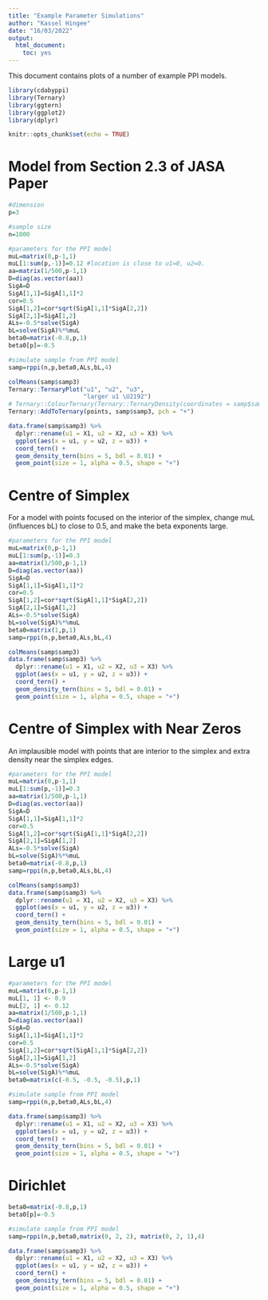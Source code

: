 ```yaml
---
title: "Example Parameter Simulations"
author: "Kassel Hingee"
date: "16/03/2022"
output: 
  html_document: 
    toc: yes
---
```


This document contains plots of a number of example PPI models.

```r
library(cdabyppi)
library(Ternary)
library(ggtern)
library(ggplot2)
library(dplyr)

knitr::opts_chunk$set(echo = TRUE)
```

# Model from Section 2.3 of JASA Paper
```r
#dimension
p=3

#sample size
n=1000

#parameters for the PPI model
muL=matrix(0,p-1,1)
muL[1:sum(p,-1)]=0.12 #location is close to u1=0, u2=0.
aa=matrix(1/500,p-1,1)
D=diag(as.vector(aa))
SigA=D
SigA[1,1]=SigA[1,1]*2
cor=0.5
SigA[1,2]=cor*sqrt(SigA[1,1]*SigA[2,2])
SigA[2,1]=SigA[1,2]
ALs=-0.5*solve(SigA)
bL=solve(SigA)%*%muL
beta0=matrix(-0.8,p,1)
beta0[p]=-0.5

#simulate sample from PPI model
samp=rppi(n,p,beta0,ALs,bL,4)
```

```r
colMeans(samp$samp3)
Ternary::TernaryPlot("u1", "u2", "u3",
                     "larger u1 \U2192")
# Ternary::ColourTernary(Ternary::TernaryDensity(coordinates = samp$samp3) )
Ternary::AddToTernary(points, samp$samp3, pch = "+")
```

```r
data.frame(samp$samp3) %>%
  dplyr::rename(u1 = X1, u2 = X2, u3 = X3) %>%
  ggplot(aes(x = u1, y = u2, z = u3)) +
  coord_tern() +
  geom_density_tern(bins = 5, bdl = 0.01) + 
  geom_point(size = 1, alpha = 0.5, shape = "+")
```

# Centre of Simplex
For a model with points focused on the interior of the simplex, change muL (influences bL) to close to 0.5, and make the beta exponents large.

```r
#parameters for the PPI model
muL=matrix(0,p-1,1)
muL[1:sum(p,-1)]=0.3
aa=matrix(1/500,p-1,1)
D=diag(as.vector(aa))
SigA=D
SigA[1,1]=SigA[1,1]*2
cor=0.5
SigA[1,2]=cor*sqrt(SigA[1,1]*SigA[2,2])
SigA[2,1]=SigA[1,2]
ALs=-0.5*solve(SigA)
bL=solve(SigA)%*%muL
beta0=matrix(1,p,1)
samp=rppi(n,p,beta0,ALs,bL,4)
```

```r
colMeans(samp$samp3)
data.frame(samp$samp3) %>%
  dplyr::rename(u1 = X1, u2 = X2, u3 = X3) %>%
  ggplot(aes(x = u1, y = u2, z = u3)) +
  coord_tern() +
  geom_density_tern(bins = 5, bdl = 0.01) + 
  geom_point(size = 1, alpha = 0.5, shape = "+")
```

# Centre of Simplex with Near Zeros
An implausible model with points that are interior to the simplex and extra density near the simplex edges.
```r
#parameters for the PPI model
muL=matrix(0,p-1,1)
muL[1:sum(p,-1)]=0.3
aa=matrix(1/500,p-1,1)
D=diag(as.vector(aa))
SigA=D
SigA[1,1]=SigA[1,1]*2
cor=0.5
SigA[1,2]=cor*sqrt(SigA[1,1]*SigA[2,2])
SigA[2,1]=SigA[1,2]
ALs=-0.5*solve(SigA)
bL=solve(SigA)%*%muL
beta0=matrix(-0.8,p,1)
samp=rppi(n,p,beta0,ALs,bL,4)
```

```r
colMeans(samp$samp3)
data.frame(samp$samp3) %>%
  dplyr::rename(u1 = X1, u2 = X2, u3 = X3) %>%
  ggplot(aes(x = u1, y = u2, z = u3)) +
  coord_tern() +
  geom_density_tern(bins = 5, bdl = 0.01) + 
  geom_point(size = 1, alpha = 0.5, shape = "+")
```

# Large u1
```r
#parameters for the PPI model
muL=matrix(0,p-1,1)
muL[1, 1] <- 0.9
muL[2, 1] <- 0.12
aa=matrix(1/500,p-1,1)
D=diag(as.vector(aa))
SigA=D
SigA[1,1]=SigA[1,1]*2
cor=0.5
SigA[1,2]=cor*sqrt(SigA[1,1]*SigA[2,2])
SigA[2,1]=SigA[1,2]
ALs=-0.5*solve(SigA)
bL=solve(SigA)%*%muL
beta0=matrix(c(-0.5, -0.5, -0.5),p,1)

#simulate sample from PPI model
samp=rppi(n,p,beta0,ALs,bL,4)
```

```r
data.frame(samp$samp3) %>%
  dplyr::rename(u1 = X1, u2 = X2, u3 = X3) %>%
  ggplot(aes(x = u1, y = u2, z = u3)) +
  coord_tern() +
  geom_density_tern(bins = 5, bdl = 0.01) + 
  geom_point(size = 1, alpha = 0.5, shape = "+")
```

# Dirichlet
```r
beta0=matrix(-0.8,p,1)
beta0[p]=-0.5

#simulate sample from PPI model
samp=rppi(n,p,beta0,matrix(0, 2, 2), matrix(0, 2, 1),4)
```

```r
data.frame(samp$samp3) %>%
  dplyr::rename(u1 = X1, u2 = X2, u3 = X3) %>%
  ggplot(aes(x = u1, y = u2, z = u3)) +
  coord_tern() +
  geom_density_tern(bins = 5, bdl = 0.01) + 
  geom_point(size = 1, alpha = 0.5, shape = "+")
```
